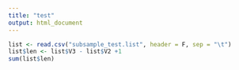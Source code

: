 ---
title: "test"
output: html_document
---

```{r}
list <- read.csv("subsample_test.list", header = F, sep = "\t")
list$len <- list$V3 - list$V2 +1
sum(list$len)

```

